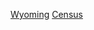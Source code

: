 {{Allincluded|懷俄明州普查規定居民點|普查規定居民點}} 
{{United States topic|prefix=:Category:|suffix=普查規定居民點|navbar=plain|exclude-wdc=y|exclude-ter=y|exclude-isl=y|state=expanded}}
{{Commons category|Census-designated places in Wyoming}}

[[Category:美國各州普查規定居民點|Wyoming]]
[[Category:懷俄明州聚居地|Census]]